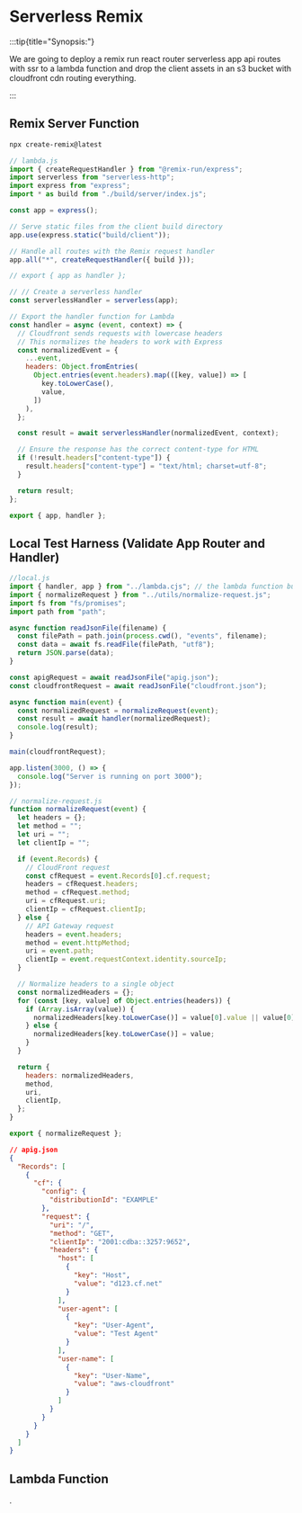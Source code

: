 # Serverless Remix

:::tip{title="Synopsis:"}

We are going to deploy a remix run react router serverless app api routes with ssr to a lambda function and drop the client assets in an s3 bucket with cloudfront cdn routing everything.

:::

## Remix Server Function

```sh
npx create-remix@latest
```

```js
// lambda.js
import { createRequestHandler } from "@remix-run/express";
import serverless from "serverless-http";
import express from "express";
import * as build from "./build/server/index.js";

const app = express();

// Serve static files from the client build directory
app.use(express.static("build/client"));

// Handle all routes with the Remix request handler
app.all("*", createRequestHandler({ build }));

// export { app as handler };

// // Create a serverless handler
const serverlessHandler = serverless(app);

// Export the handler function for Lambda
const handler = async (event, context) => {
  // Cloudfront sends requests with lowercase headers
  // This normalizes the headers to work with Express
  const normalizedEvent = {
    ...event,
    headers: Object.fromEntries(
      Object.entries(event.headers).map(([key, value]) => [
        key.toLowerCase(),
        value,
      ])
    ),
  };

  const result = await serverlessHandler(normalizedEvent, context);

  // Ensure the response has the correct content-type for HTML
  if (!result.headers["content-type"]) {
    result.headers["content-type"] = "text/html; charset=utf-8";
  }

  return result;
};

export { app, handler };
```

## Local Test Harness (Validate App Router and Handler)

```js
//local.js
import { handler, app } from "../lambda.cjs"; // the lambda function built by esbuild from the above lambda.js file
import { normalizeRequest } from "../utils/normalize-request.js";
import fs from "fs/promises";
import path from "path";

async function readJsonFile(filename) {
  const filePath = path.join(process.cwd(), "events", filename);
  const data = await fs.readFile(filePath, "utf8");
  return JSON.parse(data);
}

const apigRequest = await readJsonFile("apig.json");
const cloudfrontRequest = await readJsonFile("cloudfront.json");

async function main(event) {
  const normalizedRequest = normalizeRequest(event);
  const result = await handler(normalizedRequest);
  console.log(result);
}

main(cloudfrontRequest);

app.listen(3000, () => {
  console.log("Server is running on port 3000");
});
```

```js
// normalize-request.js
function normalizeRequest(event) {
  let headers = {};
  let method = "";
  let uri = "";
  let clientIp = "";

  if (event.Records) {
    // CloudFront request
    const cfRequest = event.Records[0].cf.request;
    headers = cfRequest.headers;
    method = cfRequest.method;
    uri = cfRequest.uri;
    clientIp = cfRequest.clientIp;
  } else {
    // API Gateway request
    headers = event.headers;
    method = event.httpMethod;
    uri = event.path;
    clientIp = event.requestContext.identity.sourceIp;
  }

  // Normalize headers to a single object
  const normalizedHeaders = {};
  for (const [key, value] of Object.entries(headers)) {
    if (Array.isArray(value)) {
      normalizedHeaders[key.toLowerCase()] = value[0].value || value[0];
    } else {
      normalizedHeaders[key.toLowerCase()] = value;
    }
  }

  return {
    headers: normalizedHeaders,
    method,
    uri,
    clientIp,
  };
}

export { normalizeRequest };
```

```json
// apig.json
{
  "Records": [
    {
      "cf": {
        "config": {
          "distributionId": "EXAMPLE"
        },
        "request": {
          "uri": "/",
          "method": "GET",
          "clientIp": "2001:cdba::3257:9652",
          "headers": {
            "host": [
              {
                "key": "Host",
                "value": "d123.cf.net"
              }
            ],
            "user-agent": [
              {
                "key": "User-Agent",
                "value": "Test Agent"
              }
            ],
            "user-name": [
              {
                "key": "User-Name",
                "value": "aws-cloudfront"
              }
            ]
          }
        }
      }
    }
  ]
}
```

## Lambda Function

.
